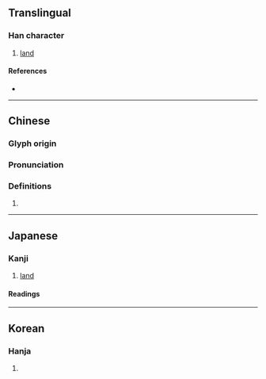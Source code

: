 {{character info/new}}
==Translingual==

===Han character===
{{Han char|rn=102|rad=田|as=04|sn=9|four=67020|canj=WPMM|ids=⿰田匀,⿰田勻}}

# [[land]]

====References====
* {{Han ref|kx=0760.070|dkj=21764|dj=1170.030|hdz=42534.060|uh=7547|ud=30023|bh=CFDA|bd=53210}}

----

==Chinese==
{{zh-forms}}

===Glyph origin===
{{Han etym}}

===Pronunciation===
{{zh-pron
|m=yún
|c=wan4
|mc=y
|oc=y
|cat=
}}

===Definitions===
{{zh-hanzi}}

# {{rfdef|zh}}

----

==Japanese==

===Kanji===
{{ja-kanji|grade=|rs=田04}}

# [[land]]

====Readings====
{{rfv-pron|ja}}
{{ja-readings
|goon=いん, しゅん
|kanon=いん, しゅん
|kun=たがや-す
}}

----

==Korean==

===Hanja===
{{ko-hanja|hangeul=균|eumhun=}}

# {{rfdef|ko|sort=田04}}